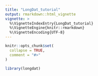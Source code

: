 ```yaml
---
title: "LongDat_tutorial"
output: rmarkdown::html_vignette
vignette: >
  %\VignetteIndexEntry{LongDat_tutorial}
  %\VignetteEngine{knitr::rmarkdown}
  %\VignetteEncoding{UTF-8}
---
```


```r
knitr::opts_chunk$set(
  collapse = TRUE,
  comment = "#>"
)
```

```r
library(longdat)
```
